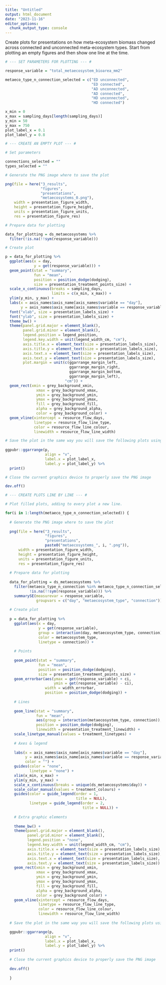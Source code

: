 ```yaml
---
title: "Untitled"
output: html_document
date: "2023-11-16"
editor_options: 
  chunk_output_type: console
---
```


Create plots for presentations on how meta-ecosystem biomass changed across connected and unconnected meta-ecosystem types. Start from plotting an empty figures and then show one line at the time.

```r

# --- SET PARAMETERS FOR PLOTTING --- #

response_variable = "total_metaecosystem_bioarea_mm2"

metaeco_type_n_connection_selected = c("ED unconnected",
                                       "ED connected",
                                       "AD unconnected",
                                       "AD connected",
                                       "HD unconnected",
                                       "HD connected")

x_min = 0
x_max = sampling_days[length(sampling_days)]
y_min = 50
y_max = 750
plot_label_x = 0.1
plot_label_y = 0.8
```

```r

# --- CREATE AN EMPTY PLOT --- #

# Set parameters

connections_selected = ""
types_selected = ""

# Generate the PNG image where to save the plot

png(file = here("3_results",
                "figures",
                "presentations",
                "metaecosystems_0.png"),
    width = presentation_figure_width,
    height = presentation_figure_height,
    units = presentation_figure_units,
    res = presentation_figure_res)

# Prepare data for plotting

data_for_plotting = ds_metaecosystems %>%
  filter(!is.na(!!sym(response_variable)))

# Create plot

p = data_for_plotting %>%
  ggplot(aes(x = day,
             y = get(response_variable))) +
  geom_point(stat = "summary",
             fun = "mean",
             position = position_dodge(dodging),
             size = presentation_treatment_points_size) +
  scale_x_continuous(breaks = sampling_days,
                     limits = c(x_min, x_max)) +
  ylim(y_min, y_max) +
  labs(x = axis_names$axis_name[axis_names$variable == "day"],
       y = axis_names$axis_name[axis_names$variable == response_variable]) +
  font("xlab", size = presentation_labels_size) +
  font("ylab", size = presentation_labels_size) +
  theme_bw() +
  theme(panel.grid.major = element_blank(),
        panel.grid.minor = element_blank(),
        legend.position = legend_position,
        legend.key.width = unit(legend_width_cm, "cm"),
        axis.title.x = element_text(size = presentation_labels_size),
        axis.title.y = element_text(size = presentation_labels_size),
        axis.text.x = element_text(size = presentation_labels_size),
        axis.text.y = element_text(size = presentation_labels_size),
        plot.margin = unit(c(ggarrange_margin_left,
                             ggarrange_margin_right,
                             ggarrange_margin_bottom,
                             ggarrange_margin_left),
                           "cm")) +
  geom_rect(xmin = grey_background_xmin, 
              xmax = grey_background_xmax,
              ymin = grey_background_ymin, 
              ymax = grey_background_ymax, 
              fill = grey_background_fill, 
              alpha = grey_background_alpha,
              color = grey_background_color) +
  geom_vline(xintercept = resource_flow_days,
             linetype = resource_flow_line_type,
             color = resource_flow_line_colour,
             linewidth = resource_flow_line_width)

# Save the plot in the same way you will save the following plots using ggarrange
  
ggpubr::ggarrange(p,
                  align = "v",
                  label.x = plot_label_x,
                  label.y = plot_label_y) %>%
  print()

# Close the current graphics device to properly save the PNG image

dev.off()
```

```r

# --- CREATE PLOTS LINE BY LINE --- #

# Plot filled plots, adding to every plot a new line.

for(i in 1:length(metaeco_type_n_connection_selected)) {
  
  # Generate the PNG image where to save the plot
  
  png(file = here("3_results",
                  "figures",
                  "presentations",
                  paste0("metaecosystems_", i, ".png")),
      width = presentation_figure_width,
      height = presentation_figure_height,
      units = presentation_figure_units,
      res = presentation_figure_res)
  
  # Prepare data for plotting
  
  data_for_plotting = ds_metaecosystems %>%
    filter(metaeco_type_n_connection %in% metaeco_type_n_connection_selected[1:i],
           !is.na(!!sym(response_variable))) %>%
    summarySE(measurevar = response_variable,
              groupvars = c("day", "metaecosystem_type", "connection"))
  
  # Create plot
  
  p = data_for_plotting %>%
    ggplot(aes(x = day,
               y = get(response_variable),
               group = interaction(day, metaecosystem_type, connection),
               color = metaecosystem_type,
               linetype = connection)) +
    
    # Points
    
    geom_point(stat = "summary",
               fun = "mean",
               position = position_dodge(dodging),
               size = presentation_treatment_points_size) +
    geom_errorbar(aes(ymax = get(response_variable) + ci,
                      ymin = get(response_variable) - ci),
                  width = width_errorbar,
                  position = position_dodge(dodging)) +
    
    # Lines
    
    geom_line(stat = "summary",
              fun = "mean",
              aes(group = interaction(metaecosystem_type, connection)),
              position = position_dodge(dodging),
              linewidth = presentation_treatment_linewidth) +
    scale_linetype_manual(values = treatment_linetypes) +
    
    # Axes & legend
    
    labs(x = axis_names$axis_name[axis_names$variable == "day"],
         y = axis_names$axis_name[axis_names$variable == response_variable],
         color = "") +
    guides(color = "none", 
           linetype = "none") + 
    xlim(x_min, x_max) +
    ylim(y_min, y_max) +
    scale_x_continuous(breaks = unique(ds_metaecosystems$day)) +
    scale_color_manual(values = treatment_colours) + 
    guides(color = guide_legend(order = 1,
                                title = NULL),
           linetype = guide_legend(order = 2,
                                   title = NULL)) +
    
    # Extra graphic elements
    
    theme_bw() +
    theme(panel.grid.major = element_blank(),
          panel.grid.minor = element_blank(),
          legend.position = "none",
          legend.key.width = unit(legend_width_cm, "cm"),
          axis.title.x = element_text(size = presentation_labels_size),
          axis.title.y = element_text(size = presentation_labels_size),
          axis.text.x = element_text(size = presentation_labels_size),
          axis.text.y = element_text(size = presentation_labels_size)) +
    geom_rect(xmin = grey_background_xmin,
              xmax = grey_background_xmax,
              ymin = grey_background_ymin,
              ymax = grey_background_ymax,
              fill = grey_background_fill,
              alpha = grey_background_alpha,
              color = grey_background_color) + 
    geom_vline(xintercept = resource_flow_days,
               linetype = resource_flow_line_type,
               color = resource_flow_line_colour,
               linewidth = resource_flow_line_width)
  
  # Save the plot in the same way you will save the following plots using ggarrange

  ggpubr::ggarrange(p,
                  align = "v",
                  label.x = plot_label_x,
                  label.y = plot_label_y) %>%
  print()
  
  # Close the current graphics device to properly save the PNG image
  
  dev.off()
  
  }
```